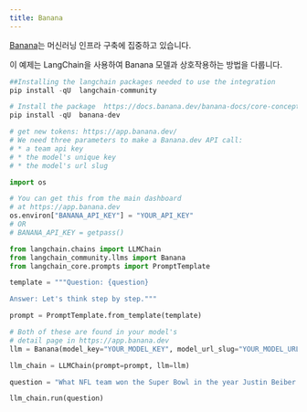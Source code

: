 ```yaml
---
title: Banana
---
```


[Banana](https://www.banana.dev/about-us)는 머신러닝 인프라 구축에 집중하고 있습니다.

이 예제는 LangChain을 사용하여 Banana 모델과 상호작용하는 방법을 다룹니다.

```python
##Installing the langchain packages needed to use the integration
pip install -qU  langchain-community
```

```python
# Install the package  https://docs.banana.dev/banana-docs/core-concepts/sdks/python
pip install -qU  banana-dev
```

```python
# get new tokens: https://app.banana.dev/
# We need three parameters to make a Banana.dev API call:
# * a team api key
# * the model's unique key
# * the model's url slug

import os

# You can get this from the main dashboard
# at https://app.banana.dev
os.environ["BANANA_API_KEY"] = "YOUR_API_KEY"
# OR
# BANANA_API_KEY = getpass()
```

```python
from langchain.chains import LLMChain
from langchain_community.llms import Banana
from langchain_core.prompts import PromptTemplate
```

```python
template = """Question: {question}

Answer: Let's think step by step."""

prompt = PromptTemplate.from_template(template)
```

```python
# Both of these are found in your model's
# detail page in https://app.banana.dev
llm = Banana(model_key="YOUR_MODEL_KEY", model_url_slug="YOUR_MODEL_URL_SLUG")
```

```python
llm_chain = LLMChain(prompt=prompt, llm=llm)
```

```python
question = "What NFL team won the Super Bowl in the year Justin Beiber was born?"

llm_chain.run(question)
```